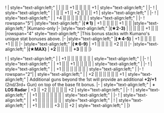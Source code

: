 {{Ship/EquipmentBonuses|Carrier Kai Ni|class=<includeonly>mw-collapsed</includeonly>}}
! {{GreenPlane}}{{EquipmentLink|Type 96 Fighter}}
| style="text-align:left;" | 
| || || +1 || || || || +1
| style="text-align:left;" |
|-
! {{GreenPlane}}{{EquipmentLink|Type 96 Fighter Kai}}
| style="text-align:left;" | 
| || || +1 || +2 || || || +1
| style="text-align:left;" |
|-
! {{RedPlane}}{{EquipmentLink|Suisei Model 12 (w/ Type 31 Photoelectric Fuze Bombs)}}
| style="text-align:left;" | 
| +4 || || || || || || 
| style="text-align:left;" | 
|-
! rowspan="5"| {{YellowPlane}}{{EquipmentLink|Type 2 Reconnaissance Aircraft}}
|style="text-align:left;" |'''(★1)'''
| +1 || || || || +1 || || 
|style="text-align:left;" |Kumano-only
|-
|style="text-align:left;" |'''(★2-3)'''
| || || || || +1 || || 
|rowspan="4" style="text-align:left;" |This bonus stacks with Kumano's unique stat bonuses above.
|-
|style="text-align:left;" |'''(★4-5)'''
| +1 || || || || +1 || || 
|-
|style="text-align:left;" |'''(★6-9)'''
| +1 || || || || +2 || || 
|-
|style="text-align:left;" |'''(★MAX)'''
| '''+2''' || || || || '''+3''' || ||
|}

{{Ship/EquipmentBonuses|class=<includeonly>mw-collapsed</includeonly>}}
! {{RedGunMedium}}{{EquipmentLink|15.5cm Triple Gun Mount}}
| style="text-align:left;" | 
| +1 || || || || || ||
| style="text-align:left;" | 
|-
! {{RedGunMedium}}{{EquipmentLink|15.5cm Triple Gun Mount Kai}}
| style="text-align:left;" | 
| +1 || || +1 || || || ||
| style="text-align:left;" | 
|-
! {{RedGunMedium}}{{EquipmentLink|20.3cm (No.2) Twin Gun Mount}}
| style="text-align:left;" | 
| +1 || || || || || ||
| style="text-align:left;" | 
|-
! rowspan="2"| {{RedGunMedium}}{{EquipmentLink|20.3cm (No.3) Twin Gun Mount}}
| style="text-align:left;" | 
| +2 || || || || || || +1
| style="text-align:left;" | Additional guns beyond the 1st will provide an additional '''+2/+1''' {{Firepower}} (2nd/3rd+ Gun) on top of the base fit bonus.
|-
| style="text-align:left;" | '''+ LOS Radar'''
| +3 || +2 || || || || || +2
| style="text-align:left;" | 
|-
! {{RedGunMedium}}{{EquipmentLink|8inch Triple Gun Mount Mk.9}}
| style="text-align:left;" | 
| +1 || || || || || ||
| style="text-align:left;" | 
|-
! {{RedGunMedium}}{{EquipmentLink|8inch Triple Gun Mount Mk.9 mod.2}}
| style="text-align:left;" | 
| +1 || || || || || || 
| style="text-align:left;" | 
{{Ship/EquipmentBonuses/Header}}
! {{Skilled Lookout}} {{EquipmentLink|Skilled Lookouts}}
| style="text-align:left;" | 
| +1 || || || || +3 || || +2
| style="text-align:left;" | 
|}